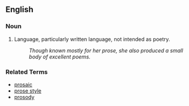 ==English==

===Noun===
# Language, particularly written language, not intended as poetry.
#: ''Though known mostly for her prose, she also produced a small body of excellent poems.''

===Related Terms===
*[[prosaic]]
*[[prose style]]
*[[prosody]]